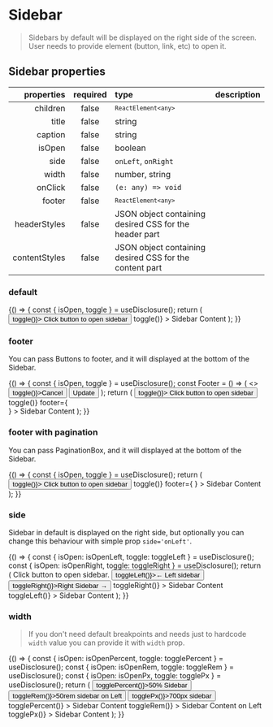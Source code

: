 
<Meta title="Components/Sidebar" component={Sidebar} id="sidebar" />

# Sidebar

> Sidebars by default will be displayed on the right side of the screen. User needs to provide element (button, link, etc) to open it.

## Sidebar properties

|    properties | required | type                                                    | description |
| ------------: | :------: | :------------------------------------------------------ | :---------- |
|      children |  false   | <code>`ReactElement<any>`</code>                        |             |
|         title |  false   | string                                                  |             |
|       caption |  false   | string                                                  |             |
|        isOpen |  false   | boolean                                                 |             |
|          side |  false   | <code>onLeft</code>, <code>onRight</code>               |             |
|         width |  false   | number, string                                          |             |
|       onClick |  false   | <code>(e: any) => void</code>                           |             |
|        footer |  false   | <code>`ReactElement<any>`</code>                        |             |
|  headerStyles |  false   | JSON object containing desired CSS for the header part  |             |
| contentStyles |  false   | JSON object containing desired CSS for the content part |             |

### default

<Canvas>
  <Story name="default">
    {() => {
      const { isOpen, toggle } = useDisclosure();
      return (
        <Container>
          <Row justify="center">
            <Button onClick={() => toggle()}>
              Click button to open sidebar
            </Button>
          </Row>
          <Sidebar
            title="Default sidebar"
            caption="Default sidebar caption"
            isOpen={isOpen}
            onClick={() => toggle()}
          >
            Sidebar Content
          </Sidebar>
        </Container>
      );
    }}
  </Story>
</Canvas>

### footer

You can pass Buttons to footer, and it will displayed at the bottom of the Sidebar.

<Canvas>
  <Story name="footer">
    {() => {
      const { isOpen, toggle } = useDisclosure();
      const Footer = () => (
        <>
          <Button onClick={() => toggle()}>Cancel</Button>
          <Button>Update</Button>
        </>
      );
      return (
        <Container>
          <Row justify="center">
            <Button onClick={() => toggle()}>
              Click button to open sidebar
            </Button>
          </Row>
          <Sidebar
            title="Default sidebar"
            isOpen={isOpen}
            onClick={() => toggle()}
            footer={<Footer />}
          >
            Sidebar Content
          </Sidebar>
        </Container>
      );
    }}
  </Story>
</Canvas>

### footer with pagination

You can pass PaginationBox, and it will displayed at the bottom of the Sidebar.

<Canvas>
  <Story name="footer pagination">
    {() => {
      const { isOpen, toggle } = useDisclosure();
      return (
        <Container>
          <Row justify="center">
            <Button onClick={() => toggle()}>
              Click button to open sidebar
            </Button>
          </Row>
          <Sidebar
            title="Default sidebar"
            isOpen={isOpen}
            onClick={() => toggle()}
            footer={
              <PaginationBox
                sidebar
                small
                count={400}
                from={0}
                size={20}
                setPage={0}
                setSize={20}
              />
            }
          >
            Sidebar Content
          </Sidebar>
        </Container>
      );
    }}
  </Story>
</Canvas>

### side

Sidebar in default is displayed on the right side, but optionally you can change this behaviour with simple prop `side='onLeft'`.

<Canvas>
  <Story name="side">
    {() => {
      const { isOpen: isOpenLeft, toggle: toggleLeft } = useDisclosure();
      const { isOpen: isOpenRight, toggle: toggleRight } = useDisclosure();
      return (
        <Container>
          <Row justify="center">
            <Text>Click button to open sidebar.</Text>
          </Row>
          <Row justify="space-around">
            <Col md={2}>
              <Button onClick={() => toggleLeft()}>← Left sidebar</Button>
            </Col>
            <Col md={2}>
              <Button onClick={() => toggleRight()}>Right Sidebar →</Button>
            </Col>
          </Row>
          <Sidebar
            title="Default sidebar"
            isOpen={isOpenRight}
            onClick={() => toggleRight()}
          >
            Sidebar Content
          </Sidebar>
          <Sidebar
            side="onLeft"
            title="Left sidebar"
            isOpen={isOpenLeft}
            onClick={() => toggleLeft()}
          >
            Sidebar Content
          </Sidebar>
        </Container>
      );
    }}
  </Story>
</Canvas>

### width

> If you don't need default breakpoints and needs just to hardcode `width` value you can provide it with `width` prop.

<Canvas>
  <Story name="custom width">
    {() => {
      const { isOpen: isOpenPercent, toggle: togglePercent } = useDisclosure();
      const { isOpen: isOpenRem, toggle: toggleRem } = useDisclosure();
      const { isOpen: isOpenPx, toggle: togglePx } = useDisclosure();
      return (
        <Container>
          <Row justify="space-around">
            <Col md={2}>
              <Button onClick={() => togglePercent()}>50% Sidebar</Button>
            </Col>
            <Col md={2}>
              <Button onClick={() => toggleRem()}>50rem sidebar on Left</Button>
            </Col>
            <Col md={2}>
              <Button onClick={() => togglePx()}>700px sidebar</Button>
            </Col>
          </Row>
          <Sidebar
            title="Width: 50%"
            width="50%"
            isOpen={isOpenPercent}
            onClick={() => togglePercent()}
          >
            Sidebar Content
          </Sidebar>
          <Sidebar
            title="Width: 50rem"
            width="50rem"
            side="onLeft"
            isOpen={isOpenRem}
            onClick={() => toggleRem()}
          >
            Sidebar Content on Left
          </Sidebar>
          <Sidebar
            title="Width: 700px"
            width="700px"
            isOpen={isOpenPx}
            onClick={() => togglePx()}
          >
            Sidebar Content
          </Sidebar>
        </Container>
      );
    }}
  </Story>
</Canvas>
